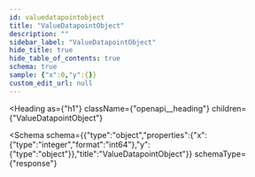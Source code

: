 ```yaml
---
id: valuedatapointobject
title: "ValueDatapointObject"
description: ""
sidebar_label: "ValueDatapointObject"
hide_title: true
hide_table_of_contents: true
schema: true
sample: {"x":0,"y":{}}
custom_edit_url: null
---
```



<Heading
  as={"h1"}
  className={"openapi__heading"}
  children={"ValueDatapointObject"}
>
</Heading>





<Schema
  schema={{"type":"object","properties":{"x":{"type":"integer","format":"int64"},"y":{"type":"object"}},"title":"ValueDatapointObject"}}
  schemaType={"response"}
>
  
</Schema>
            